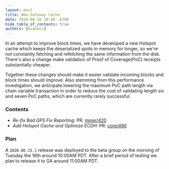 ```yaml
---
layout: post
title: New Gateway Cache
date: 2020-06-16 10:40 -0700
hide_table_of_contents: true
authors: [evanmcc]
---
```


In an attempt to improve block times, we have developed a new Hotspot cache which keeps the
deserialized spots in memory for longer, so we're not constantly fetching and refetching the same
information from the disk. There's also a change make validation of Proof of Coverage(PoC) receipts
substantially cheaper.

<!--truncate-->

Together these changes should make it easier validate incoming blocks and block times should
improve. Also stemming from this performance investigation, we anticipate lowering the maximum PoC
path length via chain variable transaction in order to reduce the cost of validating length six and
seven PoC paths, which are currently rarely successful.

### Contents

- _Re-fix Bad GPS Fix Reporting_: PR: [miner/420](https://github.com/helium/miner/pull/420)
- _Add Hotspot Cache and Optimize ECDH_: PR:
  [core/490](https://github.com/helium/blockchain-core/pull/490)

### Plan

A `2020.06.15.1` release was deployed to the beta group on the morning of Tuesday the 16th around
10:00AM PDT. After a brief period of testing we plan to release it to GA around 11:00AM PDT.
